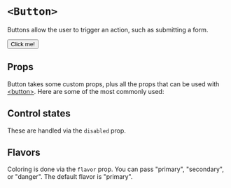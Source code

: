 


<Meta of={Stories} />

# `<Button>`

Buttons allow the user to trigger an action, such as submitting a form.

<FakeCanvas>
  <Button sizer={Button.sizer.medium}>Click me!</Button>
</FakeCanvas>

## Props

Button takes some custom props, plus all the props that can be used with
[&lt;button&gt;](https://react.dev/reference/react-dom/components/common). Here
are some of the most commonly used:

<ArgTypes of={Button} sort="requiredFirst" />

## Control states

These are handled via the `disabled` prop.

<Canvas of={Stories.AllControlStates} sourceState="shown" />

<FieldLayoutAndSizing of={Button} stories={Stories} />

## Flavors

Coloring is done via the `flavor` prop. You can pass "primary", "secondary", or
"danger". The default flavor is "primary".

<Canvas of={Stories.AllFlavors} sourceState="shown" />
